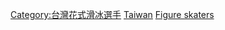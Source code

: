 [[Category:台灣花式滑冰選手|Category:台灣花式滑冰選手]]
[[Category:各國奧運花式滑冰選手|Taiwan]]
[[Category:台灣冬季奧運運動員|Figure skaters]]